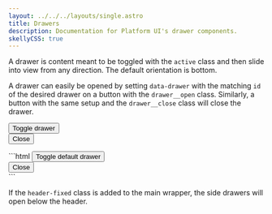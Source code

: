 ```yaml
---
layout: ../../../layouts/single.astro
title: Drawers
description: Documentation for Platform UI's drawer components.
skellyCSS: true
---
```


<Requierjs />

<Anchor name="drawer" />

A drawer is content meant to be toggled with the `active` class and then slide into view from any direction. The default orientation is bottom.

A drawer can easily be opened by setting `data-drawer` with the matching `id` of the desired drawer on a button with the `drawer__open` class. Similarly, a button with the same setup and the `drawer__close` class will close the drawer.

<Codedemo>
<div class="block-container mt-3">
  <button class="button drawer__open" data-drawer="default">Toggle drawer</button>
</div>
<div id="default" class="drawer">
  <div class="drawer__inner">
   <div class="drawer__content">
      <div class="flex flex--justify-end mb-3">
        <button class="button drawer__close" data-drawer="default">Close <i class="pi-times" aria-hidden="true"></i></button>
      </div>
      <p class="skeleton" data-lines="5" role="presentation"></p>
    </div>
  </div>
</div>
</Codedemo>

<Codemarkup>
```html
<button class="button drawer__open" data-drawer="default">
  Toggle default drawer
</button>
<!-- Default Drawer -->
<div id="default" class="drawer">
  <div class="drawer__inner">
    <div class="drawer__header">
      <button class="button drawer__close" data-drawer="default">
        Close 
        <i class="pi-times" aria-hidden="true"></i>
      </button>
      <!-- Drawer header goes here! -->
    </div>
    <div class="drawer__content">
      <!-- Drawer content goes here! -->
    </div>
  </div>
</div>
```
</Codemarkup>

<Modifiers data="true" >
<Modifiersrow 
  modifier="drawer-{ t, l, r }"
  attr="data-drawer"
  behavior="`top`, `left`, `right` orientation. Bottom is default." 
/>
<Modifiersrow 
  modifier="drawer--single-row"
  attr="data-drawer"
  behavior="A small drawer." 
/>
</Modifiers >

<Callout header="Drawer Tip" >
  <p>If the <code>header-fixed</code> class is added to the main wrapper, the side drawers will open below the header.</p>
</Callout >
